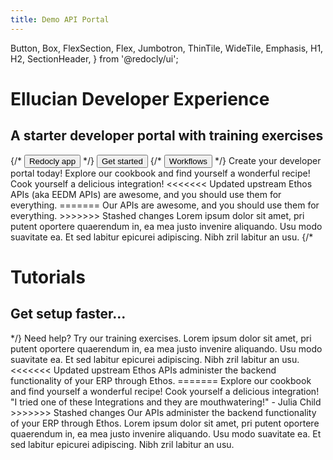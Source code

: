 ```yaml
---
title: Demo API Portal
---
```



  Button,
  Box,
  FlexSection,
  Flex,
  Jumbotron,
  ThinTile,
  WideTile,
  Emphasis,
  H1,
  H2,
  SectionHeader,
} from '@redocly/ui';




<Jumbotron>
  <NavBar location={props.location} standalone={false} />
  <H1>Ellucian Developer Experience</H1>
  <H2>A starter developer portal with training exercises</H2>
  <Flex p={20} justifyContent="center">
    {/* <Button inversed large to="https://app.redoc.ly">
      Redocly app
    </Button> */}
    <Button inversed transparent large to="developer-portal/index.md">
      Get started
    </Button>
    {/* <Button inversed transparent large>
      Workflows
    </Button> */}
  </Flex>
</Jumbotron>
<Box my={25}>
  <SectionHeader>
    Create your <Emphasis> developer portal </Emphasis> today!
  </SectionHeader>
  <FlexSection justifyContent="space-around" flexWrap="wrap">
    <ThinTile to="developer-portal/recipes.md" icon={icon1} header="Recipes">
        Explore our cookbook and find yourself a wonderful recipe! Cook yourself a delicious integration!
    </ThinTile>
<<<<<<< Updated upstream
    <ThinTile to="openapi/multiVersion.page.yaml" icon={launchFastIcon} header="Ethos APIs">
        Ethos APIs (aka EEDM APIs) are awesome, and you should use them for everything.  
=======
    <ThinTile to="developer-portal/api-catalog.md" icon={ellucianPower} header="API Catalog">
        Our APIs are awesome, and you should use them for everything.  
>>>>>>> Stashed changes
    </ThinTile>
    <ThinTile to="contact.mdx" icon={icon3} header="Scissors">
        Lorem ipsum dolor sit amet, pri putent oportere quaerendum in, ea mea justo invenire
        aliquando. Usu modo suavitate ea. Et sed labitur epicurei adipiscing. Nibh zril labitur
        an usu.
    </ThinTile>
  </FlexSection>
  {/* <Jumbotron parallaxEffect bgImage={icon1}>
    <H1>Tutorials</H1>
    <H2>Get setup faster...</H2>
  </Jumbotron> */}
  <SectionHeader>
    <Emphasis>Need help? </Emphasis>
    Try our training exercises.
  </SectionHeader>
  <FlexSection justifyContent="space-around" flexWrap="wrap">
    <WideTile to="developer-portal/index.md" header="Scissors">
        Lorem ipsum dolor sit amet, pri putent oportere quaerendum in, ea mea justo invenire
        aliquando. Usu modo suavitate ea. Et sed labitur epicurei adipiscing. Nibh zril labitur
        an usu.
    </WideTile>
<<<<<<< Updated upstream
    <WideTile to="openapi/multiVersion.page.yaml" header="Ethos APIs">
        Ethos APIs administer the backend functionality of your ERP through Ethos. 
=======
    <WideTile to="developer-portal/recipes.md" header="Recipes">
        Explore our cookbook and find yourself a wonderful recipe! Cook yourself a delicious integration!
        "I tried one of these Integrations and they are mouthwatering!"
          - Julia Child
>>>>>>> Stashed changes
    </WideTile>
    <WideTile to="developer-portal/api-catalog.md" header="API Catalog">
        Our APIs administer the backend functionality of your ERP through Ethos. 
    </WideTile>
    <WideTile to="developer-portal/index.md" header="Go">
        Lorem ipsum dolor sit amet, pri putent oportere quaerendum in, ea mea justo invenire
        aliquando. Usu modo suavitate ea. Et sed labitur epicurei adipiscing. Nibh zril labitur
        an usu.
    </WideTile>
  </FlexSection>
</Box>

